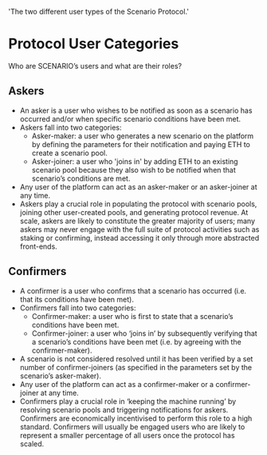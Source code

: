   'The two different user types of the Scenario Protocol.'

# Protocol User Categories

Who are SCENARIO’s users and what are their roles?

## Askers

* An asker is a user who wishes to be notified as soon as a scenario has occurred and/or when specific scenario conditions have been met.
* Askers fall into two categories:<br/>
  * <span class="text-emerald-500">Asker-maker</span>: a user who generates a new scenario on the platform by defining the parameters for their notification and paying ETH to create a scenario pool. <br/>
  * <span class="text-emerald-500">Asker-joiner</span>: a user who 'joins in' by adding ETH to an existing scenario pool because they also wish to be notified when that scenario’s conditions are met.
* Any user of the platform can act as an asker-maker or an asker-joiner at any time.
* Askers play a crucial role in populating the protocol with scenario pools, joining other user-created pools, and generating protocol revenue. At scale, askers are likely to constitute the greater majority of users; many askers may never engage with the full suite of protocol activities such as staking or confirming, instead accessing it only through more abstracted front-ends.

## Confirmers

* A confirmer is a user who confirms that a scenario has occurred (i.e. that its conditions have been met).
* Confirmers fall into two categories:
  * <span class="text-emerald-500">Confirmer-maker</span>: a user who is first to state that a scenario’s conditions have been met. 
  * <span class="text-emerald-500">Confirmer-joiner</span>: a user who ‘joins in’ by subsequently verifying that a scenario’s conditions have been met (i.e. by agreeing with the confirmer-maker). 
* A scenario is not considered resolved until it has been verified by a set number of confirmer-joiners (as specified in the parameters set by the scenario’s asker-maker).
* Any user of the platform can act as a confirmer-maker or a confirmer-joiner at any time.
* Confirmers play a crucial role in ‘keeping the machine running’ by resolving scenario pools and triggering notifications for askers. Confirmers are economically incentivised to perform this role to a high standard. Confirmers will usually be engaged users who are likely to represent a smaller percentage of all users once the protocol has scaled.